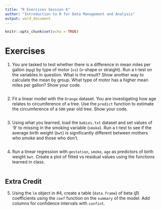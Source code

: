 ```yaml
---
title: "R Exercises Session 6"
author: "Introduction to R for Data Management and Analysis"
output: word_document
---
```


```r
knitr::opts_chunk$set(echo = TRUE)
```

# Exercises

1. You are tasked to test whether there is a difference in mean miles per gallon
(`mpg`) by type of motor (`vs`) (v-shape or straight). Run a t-test on the
variables in question. What is the result? Show another way to calculate the
mean by group. What type of motor has a higher mean miles per gallon? Show your
code.

```r

```

2. Fit a linear model with the `Orange` dataset. You are investigating how age
relates to circumference of a tree. Use the `predict` function to estimate the
circumference of a `500` year old tree. Show your code.

```r

```

3. Using what you learned, load the `babies.txt` dataset and set values of '9'
to missing in the smoking variable (`smoke`). Run a t-test to see if the average
birth weight (`bwt`) is significantly different between mothers who smoke and
those who don't.

```r

```

4. Run a linear regression with `gestation`, `smoke`, `age` as predictors of
birth weight `bwt`. Create a plot of fitted vs residual values using the
functions learned in class.

```r

```

## Extra Credit 

5. Using the `lm` object in #4, create a table (`data.frame`) of beta ($\beta$)
coefficients using the `coef` function on the `summary` of the model. Add
columns for confidence intervals with `confint`.

```r

```

